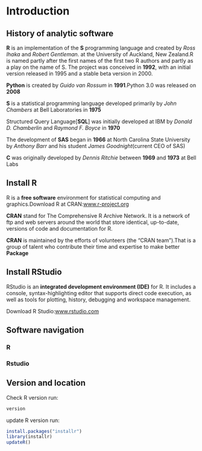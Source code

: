 # Introduction {#intro}

## History of analytic software
**R** is an implementation of the **S** programming language and created by *Ross Ihaka* and *Robert Gentleman*. at the University of Auckland, New Zealand.R is named partly after the first names of the first two R authors and partly as a play on the name of S. The project was conceived in **1992**, with an initial version released in 1995 and a stable beta version in 2000.

**Python** is created by *Guido van Rossum* in **1991**.Python 3.0 was released on **2008**

**S** is a statistical programming language developed primarily by *John Chambers* at Bell Laboratories in **1975**

Structured Query Language[**SQL**] was initially developed at IBM by *Donald D. Chamberlin* and *Raymond F. Boyce* in **1970**

The development of **SAS** began in **1966** at North Carolina State University by *Anthony Barr* and his student *James Goodnight*(current CEO of SAS)

**C** was originally developed by *Dennis Ritchie* between **1969** and **1973** at Bell Labs

## Install R

R is a **free software** environment for statistical computing and graphics.Download R at CRAN:[www.r-project.org](https://www.r-project.org/)

**CRAN** stand for The Comprehensive R Archive Network. It is a network of ftp and web servers around the world that store identical, up-to-date, versions of code and documentation for R.

**CRAN** is maintained by the efforts of volunteers (the “CRAN team”).That is a group of talent who contribute their time and expertise to make better **Package**

## Install RStudio

RStudio is an **integrated development environment (IDE)** for R. It includes a console, syntax-highlighting editor that supports direct code execution, as well as tools for plotting, history, debugging and workspace management.

Download R Studio:[www.rstudio.com](https://www.rstudio.com/)

## Software navigation

### R

### Rstudio

## Version and location

Check R version run:
```r
version
```

update R version run:
```r
install.packages("installr")
library(installr)
updateR()
```

